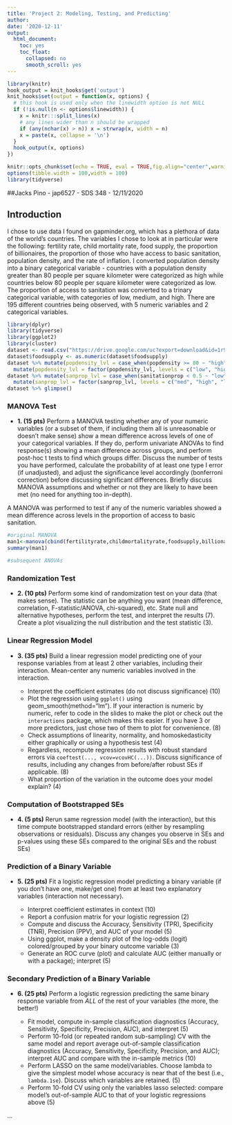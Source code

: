 ```yaml
---
title: 'Project 2: Modeling, Testing, and Predicting'
author:
date: '2020-12-11'
output:
  html_document:
    toc: yes
    toc_float:
      collapsed: no
      smooth_scroll: yes
---
```


```r
library(knitr)
hook_output = knit_hooks$get('output')
knit_hooks$set(output = function(x, options) {
  # this hook is used only when the linewidth option is not NULL
  if (!is.null(n <- options$linewidth)) {
    x = knitr:::split_lines(x)
    # any lines wider than n should be wrapped
    if (any(nchar(x) > n)) x = strwrap(x, width = n)
    x = paste(x, collapse = '\n')
  }
  hook_output(x, options)
})

knitr::opts_chunk$set(echo = TRUE, eval = TRUE,fig.align="center",warning=FALSE,message=FALSE,fig.width=8, fig.height=5, linewidth=60)
options(tibble.width = 100,width = 100)
library(tidyverse)
```

##Jacks Pino - jap6527 - SDS 348 - 12/11/2020

## Introduction

I chose to use data I found on gapminder.org, which has a plethora of data of the world's countries. The variables I chose to look at in particular were the following: fertility rate, child mortality rate, food supply, the proportion of billionaires, the proportion of those who have access to basic sanitation, population density, and the rate of inflation. I converted population density into a binary categorical variable - countries with a population density greater than 80 people per square kilometer were categorized as high while countries below 80 people per square kilometer were categorized as low. The proportion of access to sanitation was converted to a trinary categorical variable, with categories of low, medium, and high. There are 195 different countries being observed, with 5 numeric variables and 2 categorical variables. 

```R
library(dplyr)
library(tidyverse)
library(ggplot2)
library(cluster)
dataset <- read.csv("https://drive.google.com/uc?export=download&id=1r9nLgIHQhCnbG1nOS7vbfR6gI9SWXRmc")
dataset$foodsupply <- as.numeric(dataset$foodsupply)
dataset %>% mutate(popdensity_lvl = case_when(popdensity >= 80 ~ "high", popdensity < 80 ~ "low")) %>%
  mutate(popdensity_lvl = factor(popdensity_lvl, levels = c("low", "high"))) %>% select(c(country,3:9)) -> dataset
dataset %>% mutate(sanprop_lvl = case_when(sanitationprop < 0.5 ~ "low", sanitationprop > 0.85 ~ "high", sanitationprop > 0.5 ~ "med")) %>%
  mutate(sanprop_lvl = factor(sanprop_lvl, levels = c("med", "high", "low"))) %>% select(c(1:5,7:9)) -> dataset
dataset %>% glimpse()
```

### MANOVA Test

- **1. (15 pts)** Perform a MANOVA testing whether any of your numeric variables (or a subset of them, if including them all is unreasonable or doesn't make sense) show a mean difference across levels of one of your categorical variables. If they do, perform univariate ANOVAs to find response(s) showing a mean difference across groups, and perform post-hoc t tests to find which groups differ. Discuss the number of tests you have performed, calculate the probability of at least one type I error (if unadjusted), and adjust the significance level accordingly (bonferroni correction) before discussing significant differences. Briefly discuss MANOVA assumptions and whether or not they are likely to have been met (no need for anything too in-depth).

A MANOVA was performed to test if any of the numeric variables showed a mean difference across levels in the proportion of access to basic sanitation.

```R
#original MANOVA
man1<-manova(cbind(fertilityrate,childmortalityrate,foodsupply,billionairerate,inflation)~sanprop_lvl, data=dataset)
summary(man1)

#subsequent ANOVAs

```
### Randomization Test

- **2. (10 pts)** Perform some kind of randomization test on your data (that makes sense). The statistic can be anything you want (mean difference, correlation, F-statistic/ANOVA, chi-squared), etc. State null and alternative hypotheses, perform the test, and interpret the results (7). Create a plot visualizing the null distribution and the test statistic (3).

### Linear Regression Model

- **3. (35 pts)** Build a linear regression model predicting one of your response variables from at least 2 other variables, including their interaction. Mean-center any numeric variables involved in the interaction.

    - Interpret the coefficient estimates (do not discuss significance) (10)
    - Plot the regression using `ggplot()` using geom_smooth(method="lm"). If your interaction is numeric by numeric, refer to code in the slides to make the plot or check out the `interactions` package, which makes this easier. If you have 3 or more predictors, just chose two of them to plot for convenience. (8)
    - Check assumptions of linearity, normality, and homoskedasticity either graphically or using a hypothesis test (4)
    - Regardless, recompute regression results with robust standard errors via `coeftest(..., vcov=vcovHC(...))`. Discuss significance of results, including any changes from before/after robust SEs if applicable. (8)
    - What proportion of the variation in the outcome does your model explain? (4)

### Computation of Bootstrapped SEs

- **4. (5 pts)** Rerun same regression model (with the interaction), but this time compute bootstrapped standard errors (either by resampling observations or residuals). Discuss any changes you observe in SEs and p-values using these SEs compared to the original SEs and the robust SEs)


### Prediction of a Binary Variable

- **5. (25 pts)** Fit a logistic regression model predicting a binary variable (if you don't have one, make/get one) from at least two explanatory variables (interaction not necessary). 

    - Interpret coefficient estimates in context (10)
    - Report a confusion matrix for your logistic regression (2)
    - Compute and discuss the Accuracy, Sensitivity (TPR), Specificity (TNR), Precision (PPV), and AUC of your model (5)
    - Using ggplot, make a density plot of the log-odds (logit) colored/grouped by your binary outcome variable (3)
    - Generate an ROC curve (plot) and calculate AUC (either manually or with a package); interpret (5)

### Secondary Prediction of a Binary Variable

- **6. (25 pts)** Perform a logistic regression predicting the same binary response variable from *ALL* of the rest of your variables (the more, the better!) 

    - Fit model, compute in-sample classification diagnostics (Accuracy, Sensitivity, Specificity, Precision, AUC), and interpret (5)
    - Perform 10-fold (or repeated random sub-sampling) CV with the same model and report average out-of-sample classification diagnostics (Accuracy, Sensitivity, Specificity, Precision, and AUC); interpret AUC and compare with the in-sample metrics (10)
    - Perform LASSO on the same model/variables. Choose lambda to give the simplest model whose accuracy is near that of the best (i.e., `lambda.1se`). Discuss which variables are retained. (5)
    - Perform 10-fold CV using only the variables lasso selected: compare model's out-of-sample AUC to that of your logistic regressions above (5)

...





